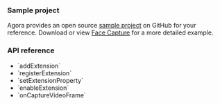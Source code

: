<PlatformWrapper platform="android">

### Sample project

Agora provides an open source [sample project](https://github.com/AgoraIO/API-Examples) on GitHub for your reference. Download or view [Face Capture](https://github.com/AgoraIO/API-Examples/blob/main/Android/APIExample/app/src/main/java/io/agora/api/example/examples/advanced/FaceCapture.java) for a more detailed example.

### API reference

- <Link to="{{Global.API_REF_ANDROID_ROOT}}/class_irtcengine.html#api_irtcengine_addextension">`addExtension`</Link>

- <Link to="{{Global.API_REF_ANDROID_ROOT}}/class_irtcengine.html#api_irtcengine_registerextension">`registerExtension`</Link>

- <Link to="{{Global.API_REF_ANDROID_ROOT}}/class_irtcengine.html#api_irtcengine_setextensionproperty">`setExtensionProperty`</Link>

- <Link to="{{Global.API_REF_ANDROID_ROOT}}/class_irtcengine.html#api_irtcengine_enableextension">`enableExtension`</Link>

- <Link to="{{Global.API_REF_ANDROID_ROOT}}/class_ivideoframeobserver.html#callback_ivideoframeobserver_oncapturevideoframe">`onCaptureVideoFrame`</Link>

</PlatformWrapper>